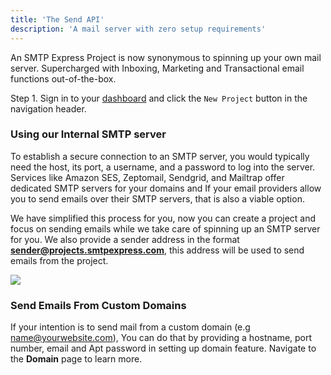 ```yaml
---
title: 'The Send API'
description: 'A mail server with zero setup requirements'
---
```


An SMTP Express Project is now synonymous to spinning up your own mail server. Supercharged with Inboxing, Marketing and Transactional email functions out-of-the-box.

Step 1. Sign in to your [dashboard](https://smtpexpress.com/signin) and click the `New Project` button in the navigation header.

### Using our Internal SMTP server
To establish a secure connection to an SMTP server, you would typically need the host, its port, a username, and a password to log into the server. Services like Amazon SES, Zeptomail, Sendgrid, and Mailtrap offer dedicated SMTP servers for your domains and If your email providers allow you to send emails over their SMTP servers, that is also a viable option.

We have simplified this process for you, now you can create a project and focus on sending emails while we take care of spinning up an SMTP server for you. We also provide a sender address in the format **sender@projects.smtpexpress.com**, this address will be used to send emails from the project.

<Frame>
  <img src="/assets/images/create-project.png" />
</Frame>

### Send Emails From Custom Domains
If your intention is to send mail from a custom domain (e.g name@yourwebsite.com), You can do that by providing a hostname, port number, email and Apt password in setting up domain feature. Navigate to the **Domain** page to learn more. 
